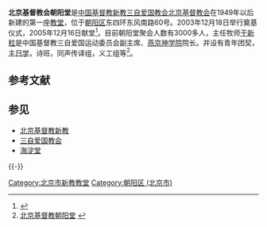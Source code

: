 '''北京基督教会朝阳堂'''是[[中国基督教新教|中国基督教新教]][[三自爱国教会|三自爱国教会]][[北京基督教会|北京基督教会]]在1949年以后新建的第一座[[教堂|教堂]]，位于[[朝阳区|朝阳区]]东四环东风南路60号。2003年12月18日举行奠基仪式，2005年12月16日献堂<ref>{{Cite web |url=http://www.chaoyangtang.org/jhjj_inner.asp?ClassId=1 |title=教会简介 |access-date=2009-08-13 |archive-date=2012-10-03 |archive-url=https://web.archive.org/web/20121003004951/http://www.chaoyangtang.org/jhjj_inner.asp?ClassId=1 |dead-url=yes }}</ref>。目前朝阳堂聚会人数有3000多人，主任牧师[[于新粒|于新粒]]是中国基督教三自爱国运动委员会副主席、[[燕京神学院|燕京神学院]]院长。并设有青年团契，[[主日学|主日学]]，诗班，同声传译组，义工组等<ref>[http://www.ccctspm.org/church/churchesand/2008/529/08529464.html 北京基督教朝阳堂] {{Wayback|url=http://www.ccctspm.org/church/churchesand/2008/529/08529464.html |date=20090730001600 }}</ref>。

== 参考文献 ==
{{Reflist}}

== 参见 ==
* [[北京基督教新教|北京基督教新教]]
* [[三自爱国教会|三自爱国教会]]
* [[海淀堂|海淀堂]]

{{-}}
{{北京教堂}}

[[Category:北京市新教教堂|Category:北京市新教教堂]]
[[Category:朝阳区_(北京市)|Category:朝阳区 (北京市)]]